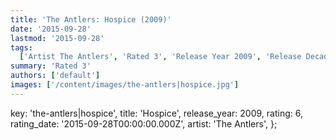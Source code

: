 ```yaml
---
title: 'The Antlers: Hospice (2009)'
date: '2015-09-28'
lastmod: '2015-09-28'
tags:
  ['Artist The Antlers', 'Rated 3', 'Release Year 2009', 'Release Decade 2000']
summary: 'Rated 3'
authors: ['default']
images: ['/content/images/the-antlers|hospice.jpg']
---
```


  key: 'the-antlers|hospice',
  title: 'Hospice',
  release_year: 2009,
  rating: 6,
  rating_date: '2015-09-28T00:00:00.000Z',
  artist: 'The Antlers',
};

<MusicRating data={data} />
